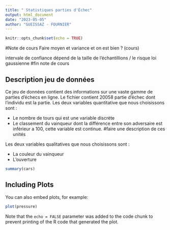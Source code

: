 ```yaml
---
title: " Statistiques parties d'Échec"
output: html_document
date: "2023-05-05"
author: "GUEISSAZ - FOURNIER"
---
```


```r
knitr::opts_chunk$set(echo = TRUE)
```
#Note de cours
Faire moyen et variance et on est bien ? (cours)

intervale de confiance dépend de la taille de l'échantillions / le risque
loi gaussienne
#fin note de cours

## Description jeu de données
Ce jeu de données contient des informations sur une vaste gamme de parties d'échecs en ligne.
Le fichier contient 20058 partie d'échec dont l'individu est la partie.
Les deux variables quantitative que nous choisissons sont :

* Le nombre de tours qui est une variable discrète
* Le classement du vainqueur dont la différence entre son adversaire est inférieur a 100, cette variable est continue.
#faire une description de ces unités

Les deux variables qualitatives que nous choisissons sont :

* La couleur du vainqueur
* L'ouverture



```r
summary(cars)
```

## Including Plots

You can also embed plots, for example:

```r
plot(pressure)
```

Note that the `echo = FALSE` parameter was added to the code chunk to prevent printing of the R code that generated the plot.
